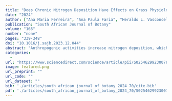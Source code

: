 ```yaml
---
title: "Does Chronic Nitrogen Deposition Have Effects on Grass Physiology of Natural Habitats?"
date: "2024"
author: ["Ana Maria Ferreira", "Ana Paula Faria", "Heraldo L. Vasconcelos", "Emilio M. Bruna", "Vladimir Eliodoro Costa", "Ana Silvia Franco Pinheiro Moreira"]
publication: "South African Journal of Botany"
volume: "165"
number: "none"
pages: "339-348"
doi: "10.1016/j.sajb.2023.12.044"
abstract: "Anthropogenic activities increase nitrogen deposition, which can have major consequences for biodiversity and ecosystem function. We experimentally investigated how a community of grass species would respond to three levels of nitrogen enrichment, considering their biomass and efficiency of photosynthesis. The experiments were conducted in an open savanna area with sparse trees (cerrado sensu stricto). Fifteen plots were divided considering high nitrogen supplementation, low nitrogen supplementation, and control (without nitrogen application) as treatments. The nitrogen dosages applied in each treatment were based on deposition estimates for 2050 in the Cerrado biome. Three native species had their photosynthetic metabolism evaluated 45 days after the last supplementation. Except for Echinolaena inflexa, all the 16 species found in the area expressed C4 metabolism. Echinolaena inflexa and Loudetiopsis chrysothrix showed an increase in leaf nitrogen with supplementation, with differences in chloroplastidic pigment contents. Differently from L. chrysothrix which increased its chlorophyll content, E. inflexa showed a decrease in chlorophyll and carotenoid contents under N supplementation. E. inflexa is a small species and its leaf expansion under higher contents of nitrogen suggests that this species was affected by shading caused by other community species that increased their biomass. Supplemental nitrogen did not affect the efficiency of photosynthesis of these species or severely change the grass community biomass. However, we noted only a tendency for higher biomass and biomass per tiller for Urochloa decumbens, which suggests a concern about exotic species' performance under conditions of greater availability of nitrogen."
categories: 
  - 
url: "https://www.sciencedirect.com/science/article/pii/S0254629923007883"
image: featured.png
url_preprint: ""
url_code: ""
url_dataset: ""
bib: './articles/south_african_journal_of_botany_2024_70/cite.bib'
pdf: './articles/south_african_journal_of_botany_2024_70/S0254629923007883html_NA.pdf'
---
```

